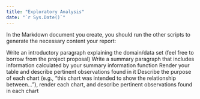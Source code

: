 ```yaml
---
title: "Exploratory Analysis"
date: "`r Sys.Date()`"
---
```


In the Markdown document you create, you should run the other scripts to generate the necessary content your report:

Write an introductory paragraph explaining the domain/data set (feel free to borrow from the project proposal)
Write a summary paragraph that includes information calculated by your summary information function
Render your table and describe pertinent observations found in it
Describe the purpose of each chart (e.g., "this chart was intended to show the relationship between..."), render each chart, and describe pertinent observations found in each chart